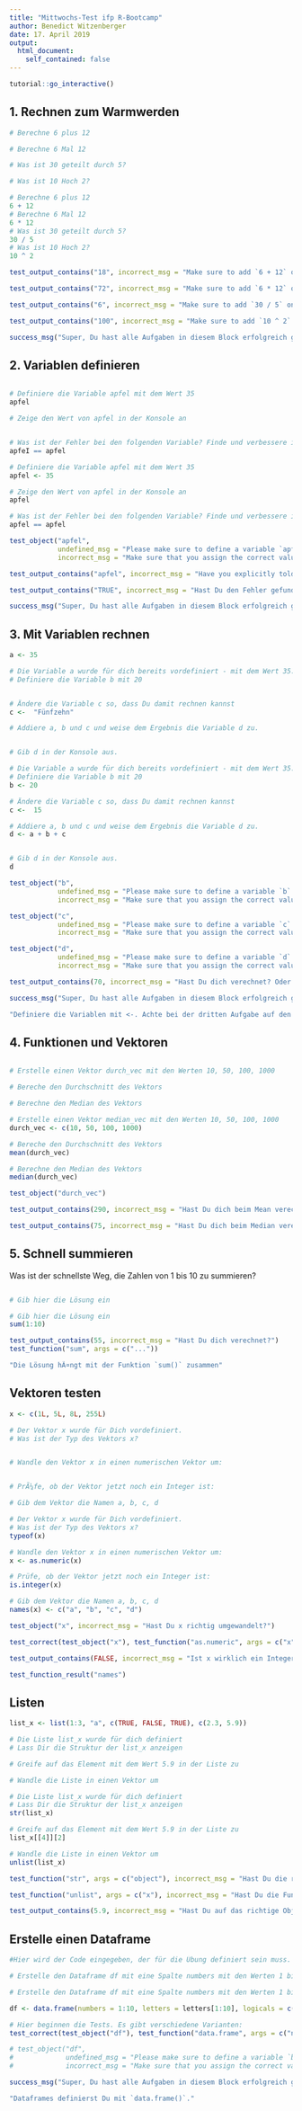 ```yaml
---
title: "Mittwochs-Test ifp R-Bootcamp"
author: Benedict Witzenberger
date: 17. April 2019
output:
  html_document:
    self_contained: false
---
```


```r
tutorial::go_interactive()
```

## 1. Rechnen zum Warmwerden

```r
# Berechne 6 plus 12

# Berechne 6 Mal 12

# Was ist 30 geteilt durch 5?

# Was ist 10 Hoch 2?
```

```r
# Berechne 6 plus 12
6 + 12
# Berechne 6 Mal 12
6 * 12
# Was ist 30 geteilt durch 5?
30 / 5
# Was ist 10 Hoch 2?
10 ^ 2
```

```r
test_output_contains("18", incorrect_msg = "Make sure to add `6 + 12` on a new line. Do not start the line with a `#`, otherwise your R code is not executed!")

test_output_contains("72", incorrect_msg = "Make sure to add `6 * 12` on a new line. Do not start the line with a `#`, otherwise your R code is not executed!")

test_output_contains("6", incorrect_msg = "Make sure to add `30 / 5` on a new line. Do not start the line with a `#`, otherwise your R code is not executed!")

test_output_contains("100", incorrect_msg = "Make sure to add `10 ^ 2` on a new line. Do not start the line with a `#`, otherwise your R code is not executed!")

success_msg("Super, Du hast alle Aufgaben in diesem Block erfolgreich gelöst!")
```

## 2. Variablen definieren

```r
```


```r
# Definiere die Variable apfel mit dem Wert 35
apfel 

# Zeige den Wert von apfel in der Konsole an


# Was ist der Fehler bei den folgenden Variable? Finde und verbessere ihn.
apfeI == apfel
```


```r
# Definiere die Variable apfel mit dem Wert 35
apfel <- 35

# Zeige den Wert von apfel in der Konsole an
apfel

# Was ist der Fehler bei den folgenden Variable? Finde und verbessere ihn.
apfel == apfel
```

```r
test_object("apfel",
            undefined_msg = "Please make sure to define a variable `apfel`.",
            incorrect_msg = "Make sure that you assign the correct value to `apfel`.")

test_output_contains("apfel", incorrect_msg = "Have you explicitly told R to print out the `apfel` variable to the console?")

test_output_contains("TRUE", incorrect_msg = "Hast Du den Fehler gefunden?")

success_msg("Super, Du hast alle Aufgaben in diesem Block erfolgreich gelöst!")
```

## 3. Mit Variablen rechnen

```r
a <- 35
```


```r
# Die Variable a wurde für dich bereits vordefiniert - mit dem Wert 35.
# Definiere die Variable b mit 20


# Ändere die Variable c so, dass Du damit rechnen kannst
c <-  "Fünfzehn"

# Addiere a, b und c und weise dem Ergebnis die Variable d zu.


# Gib d in der Konsole aus.

```


```r
# Die Variable a wurde für dich bereits vordefiniert - mit dem Wert 35.
# Definiere die Variable b mit 20
b <- 20

# Ändere die Variable c so, dass Du damit rechnen kannst
c <-  15

# Addiere a, b und c und weise dem Ergebnis die Variable d zu.
d <- a + b + c


# Gib d in der Konsole aus.
d
```

```r
test_object("b",
            undefined_msg = "Please make sure to define a variable `b`.",
            incorrect_msg = "Make sure that you assign the correct value to `b`.")

test_object("c",
            undefined_msg = "Please make sure to define a variable `c`.",
            incorrect_msg = "Make sure that you assign the correct value to `c`.")

test_object("d",
            undefined_msg = "Please make sure to define a variable `d`.",
            incorrect_msg = "Make sure that you assign the correct value to `d`.")

test_output_contains(70, incorrect_msg = "Hast Du dich verechnet? Oder d nicht ausgegeben?")

success_msg("Super, Du hast alle Aufgaben in diesem Block erfolgreich gelöst!")
```

```r
"Definiere die Variablen mit <-. Achte bei der dritten Aufgabe auf den Dateityp. Tippe am Ende auf `Submit`"
```

## 4. Funktionen und Vektoren

```r
```


```r
# Erstelle einen Vektor durch_vec mit den Werten 10, 50, 100, 1000

# Bereche den Durchschnitt des Vektors

# Berechne den Median des Vektors
```


```r
# Erstelle einen Vektor median_vec mit den Werten 10, 50, 100, 1000
durch_vec <- c(10, 50, 100, 1000)

# Bereche den Durchschnitt des Vektors
mean(durch_vec)

# Berechne den Median des Vektors
median(durch_vec)
```

```r
test_object("durch_vec")

test_output_contains(290, incorrect_msg = "Hast Du dich beim Mean verechnet?")

test_output_contains(75, incorrect_msg = "Hast Du dich beim Median verechnet?")
```

## 5. Schnell summieren

Was ist der schnellste Weg, die Zahlen von 1 bis 10 zu summieren?

```r
```


```r
# Gib hier die Lösung ein

```


```r
# Gib hier die Lösung ein
sum(1:10)
```

```r
test_output_contains(55, incorrect_msg = "Hast Du dich verechnet?")
test_function("sum", args = c("..."))
```

```r
"Die Lösung hÃ¤ngt mit der Funktion `sum()` zusammen"
```

## Vektoren testen

```r
x <- c(1L, 5L, 8L, 255L)
```


```r
# Der Vektor x wurde für Dich vordefiniert.
# Was ist der Typ des Vektors x?


# Wandle den Vektor x in einen numerischen Vektor um:


# PrÃ¼fe, ob der Vektor jetzt noch ein Integer ist:

# Gib dem Vektor die Namen a, b, c, d

```


```r
# Der Vektor x wurde für Dich vordefiniert.
# Was ist der Typ des Vektors x?
typeof(x)

# Wandle den Vektor x in einen numerischen Vektor um:
x <- as.numeric(x)

# Prüfe, ob der Vektor jetzt noch ein Integer ist:
is.integer(x)

# Gib dem Vektor die Namen a, b, c, d
names(x) <- c("a", "b", "c", "d")
```

```r
test_object("x", incorrect_msg = "Hast Du x richtig umgewandelt?")

test_correct(test_object("x"), test_function("as.numeric", args = c("x")))

test_output_contains(FALSE, incorrect_msg = "Ist x wirklich ein Integer?")

test_function_result("names")
```


## Listen

```r
list_x <- list(1:3, "a", c(TRUE, FALSE, TRUE), c(2.3, 5.9))
```


```r
# Die Liste list_x wurde für dich definiert
# Lass Dir die Struktur der list_x anzeigen

# Greife auf das Element mit dem Wert 5.9 in der Liste zu

# Wandle die Liste in einen Vektor um

```


```r
# Die Liste list_x wurde für dich definiert
# Lass Dir die Struktur der list_x anzeigen
str(list_x)

# Greife auf das Element mit dem Wert 5.9 in der Liste zu
list_x[[4]][2]

# Wandle die Liste in einen Vektor um
unlist(list_x)
```

```r
test_function("str", args = c("object"), incorrect_msg = "Hast Du die richtige Funktion zur Untersuchung der Struktur aufgerufen?")

test_function("unlist", args = c("x"), incorrect_msg = "Hast Du die Funktion aufgerufen, die die Liste zum Vektor umwandelt?")

test_output_contains(5.9, incorrect_msg = "Hast Du auf das richtige Objekt zugegriffen?")
```


## Erstelle einen Dataframe

```r
#Hier wird der Code eingegeben, der für die Übung definiert sein muss.
```


```r
# Erstelle den Dataframe df mit eine Spalte numbers mit den Werten 1 bis 10, einer Spalte letters mit dem ersten zehn Buchstaben (nutze dafür am besten den vorhandenen Vektor letters), und einer Spalte logicals mit fünfmal TRUE und fünfmal FALSE
```


```r
# Erstelle den Dataframe df mit eine Spalte numbers mit den Werten 1 bis 10, einer Spalte letters mit dem ersten zehn Buchstaben (nutze dafür am besten den vorhandenen Vektor letters), und einer Spalte logicals mit fünfmal TRUE und fünfmal FALSE

df <- data.frame(numbers = 1:10, letters = letters[1:10], logicals = c(rep(TRUE, 5), rep(FALSE, 5)))
```

```r
# Hier beginnen die Tests. Es gibt verschiedene Varianten:
test_correct(test_object("df"), test_function("data.frame", args = c("numbers", "letters", "logicals"))) # for x <- mean(1:3), does not check calculation

# test_object("df",
#             undefined_msg = "Please make sure to define a variable `b`.",
#             incorrect_msg = "Make sure that you assign the correct value to `b`.")

success_msg("Super, Du hast alle Aufgaben in diesem Block erfolgreich gelöst!")
```

```r
"Dataframes definierst Du mit `data.frame()`."
```
